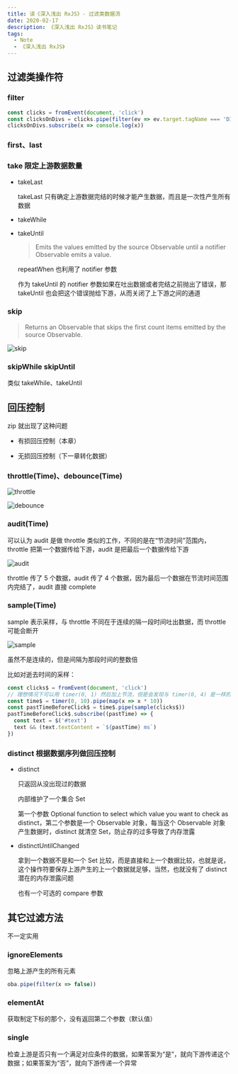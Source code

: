 ```yaml
---
title: 读《深入浅出 RxJS》- 过滤类数据流
date: 2020-02-17
description: 《深入浅出 RxJS》读书笔记
tags:
  - Note
  - 《深入浅出 RxJS》
---
```


## 过滤类操作符

### filter

```ts
const clicks = fromEvent(document, 'click')
const clicksOnDivs = clicks.pipe(filter(ev => ev.target.tagName === 'DIV'))
clicksOnDivs.subscribe(x => console.log(x))
```

### first、last

### take 限定上游数据数量

* takeLast

  takeLast 只有确定上游数据完结的时候才能产生数据，而且是一次性产生所有数据

* takeWhile

* takeUntil

  > Emits the values emitted by the source Observable until a notifier Observable emits a value.

  repeatWhen 也利用了 notifier 参数
  
  作为 takeUntil 的 notifier 参数如果在吐出数据或者完结之前抛出了错误，那 takeUntil 也会把这个错误抛给下游，从而关闭了上下游之间的通道

### skip

> Returns an Observable that skips the first count items emitted by the source Observable.

![skip](./images/skip.png)

### skipWhile skipUntil

类似 takeWhile、takeUntil

## 回压控制

zip 就出现了这种问题

* 有损回压控制（本章）

* 无损回压控制（下一章转化数据）

### throttle(Time)、debounce(Time)

![throttle](./images/throttle.png)

![debounce](./images/debounce.png)

### audit(Time)

可以认为 audit 是做 throttle 类似的工作，不同的是在“节流时间”范围内，throttle 把第一个数据传给下游，audit 是把最后一个数据传给下游

![audit](./images/audit.png)

throttle 传了 5 个数据，audit 传了 4 个数据，因为最后一个数据在节流时间范围内完结了，audit 直接 complete

### sample(Time)

sample 表示采样，与 throttle 不同在于连续的隔一段时间吐出数据，而 throttle 可能会断开

![sample](./images/sample.png)

虽然不是连续的，但是间隔为那段时间的整数倍

比如对逝去时间的采样：

```ts
const clicks$ = fromEvent(document, 'click')
// 理想情况下可以用 timer(0, 1) 然后加上节流，但是会发现与 timer(0, 4) 是一样的，也就是说浏览器最小的时间间隔是 4 ms，这里 map 目的与节流一样，都是以一定准确性换取性能，但是实现方式却不同
const time$ = timer(0, 10).pipe(map(x => x * 10))
const pastTimeBeforeClick$ = time$.pipe(sample(clicks$))
pastTimeBeforeClick$.subscribe((pastTime) => {
  const text = $('#text')
  text && (text.textContent = `${pastTime} ms`)
})
```

### distinct 根据数据序列做回压控制

* distinct

  只返回从没出现过的数据

  内部维护了一个集合 Set

  第一个参数 Optional function to select which value you want to check as distinct，第二个参数是一个 Observable 对象，每当这个 Observable 对象产生数据时，distinct 就清空 Set，防止存的过多导致了内存泄露

* distinctUntilChanged

  拿到一个数据不是和一个 Set 比较，而是直接和上一个数据比较，也就是说，这个操作符要保存上游产生的上一个数据就足够，当然，也就没有了 distinct 潜在的内存泄露问题

  也有一个可选的 compare 参数

## 其它过滤方法

不一定实用

### ignoreElements

忽略上游产生的所有元素

```ts
oba.pipe(filter(x => false))
```

### elementAt

获取制定下标的那个，没有返回第二个参数（默认值）

### single

检查上游是否只有一个满足对应条件的数据，如果答案为“是”，就向下游传递这个数据；如果答案为“否”，就向下游传递一个异常

